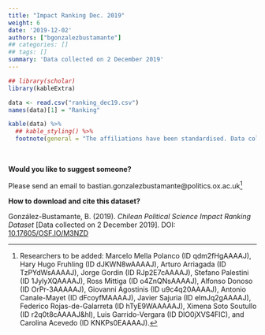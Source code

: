 ```yaml
---
title: "Impact Ranking Dec. 2019"
weight: 6
date: '2019-12-02'
authors: ["bgonzalezbustamante"]
## categories: []
## tags: []
summary: 'Data collected on 2 December 2019'
---
```


```r
## library(scholar)
library(kableExtra)

data <- read.csv("ranking_dec19.csv")
names(data)[1] = "Ranking"

kable(data) %>%
  ## kable_styling() %>%
  footnote(general = "The affiliations have been standardised. Data collected on 2 December 2019.")
```

\

**Would you like to suggest someone?**

Please send an email to <i class="fas fa-envelope"></i> bastian.gonzalezbustamante@politics.ox.ac.uk^[Researchers to be added: Marcelo Mella Polanco (ID qdm2fHgAAAAJ), Hary Hugo Fruhling (ID dJKWN8wAAAAJ), Arturo Arriagada (ID TzPYdWsAAAAJ), Jorge Gordin (ID RJp2E7cAAAAJ), Stefano Palestini (ID 1JylyXQAAAAJ), Ross Mittiga (ID o4ZnQNsAAAAJ), Alfonso Donoso (ID OrPr-3AAAAAJ), Giovanni Agostinis (ID u9c4q20AAAAJ), Antonio Canale-Mayet (ID dFcoyfMAAAAJ), Javier Sajuria (ID elmJq2gAAAAJ), Federico Rojas-de-Galarreta (ID hTyE9WAAAAAJ), Ximena Soto Soutullo (ID r2q0t8cAAAAJ&hl), Luis Garrido-Vergara (ID DlO0jXVS4FIC), and Carolina Acevedo (ID KNKPs0EAAAAJ).]

**How to download and cite this dataset?**

González-Bustamante, B. (2019). *Chilean Political Science Impact Ranking Dataset* [Data collected on 2 December 2019]. DOI: [10.17605/OSF.IO/M3NZD](http://doi.org/10.17605/OSF.IO/M3NZD)
